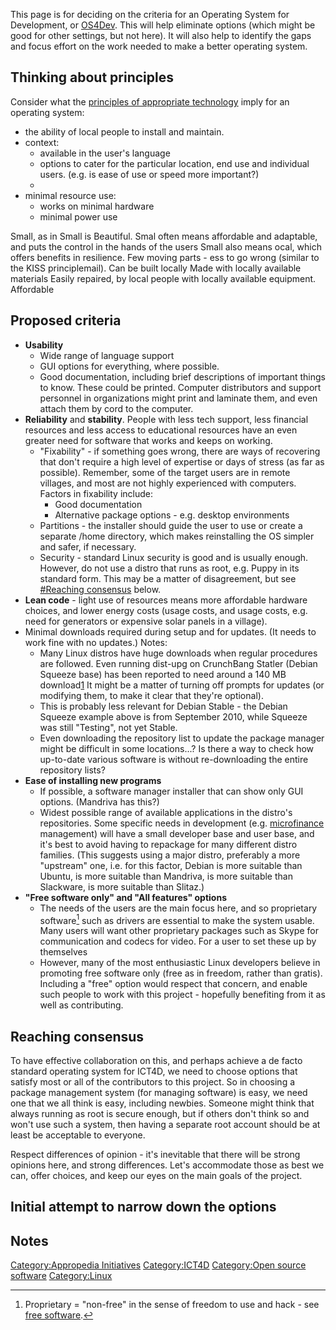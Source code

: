 This page is for deciding on the criteria for an Operating System for Development, or [[OS4Dev]]. This will help eliminate options (which might be good for other settings, but not here). It will also help to identify the gaps and focus effort on the work needed to make a better operating system. 

== Thinking about principles ==

Consider what the [[principles of appropriate technology]] imply for an operating system:
* the ability of local people to install and maintain.
* context:
** available in the user's language
** options to cater for the particular location, end use and individual users. (e.g. is ease of use or speed more important?)
**
* minimal resource use:
** works on minimal hardware
** minimal power use
Small, as in Small is Beautiful. Smal often means affordable and adaptable, and puts the control in the hands of the users Small also means ocal, which offers benefits in resilience. Few moving parts - ess to go wrong (similar to the KISS principlemail). Can be built locally Made with locally available materials
Easily repaired, by local people with locally available equipment. Affordable
==  Proposed criteria ==

* '''Usability'''
** Wide range of language support
** GUI options for everything, where possible. 
** Good documentation, including brief descriptions of important things to know. These could be printed. Computer distributors and support personnel in organizations might print and laminate them, and even attach them by cord to the computer.
* '''Reliability''' and '''stability'''. People with less tech support, less financial resources and less access to educational resources have an even greater need for software that works and keeps on working.
** "Fixability" - if something goes wrong, there are ways of recovering that don't require a high level of expertise or days of stress (as far as possible). Remember, some of the target users are in remote villages, and most are not highly experienced with computers. Factors in fixability include:
*** Good documentation
*** Alternative package options - e.g. desktop environments
** Partitions - the installer should guide the user to use or create a separate /home directory, which makes reinstalling the OS simpler and safer, if necessary.
** Security - standard Linux security is good and is usually enough. However, do not use a distro that runs as root, e.g. Puppy in its standard form. This may be a matter of disagreement, but see [[#Reaching consensus]] below.
* '''Lean code''' - light use of resources means more affordable hardware choices, and lower energy costs (usage costs, and usage costs, e.g. need for generators or expensive solar panels in a village).
* Minimal downloads required during setup and for updates. (It needs to work fine with no updates.) Notes:
** Many Linux distros have huge downloads when regular procedures are followed. Even running dist-upg on CrunchBang Statler (Debian Squeeze base) has been reported to need around a 140 MB download[http://crunchbanglinux.org/forums/topic/9496/which-minimalistic-linux-distro-would-be-appropriate/] It might be a matter of turning off prompts for updates (or modifying them, to make it clear that they're optional). 
** This is probably less relevant for Debian Stable{{fact}} - the Debian Squeeze example above is from September 2010, while Squeeze was still "Testing", not yet Stable.
** Even downloading the repository list to update the package manager might be difficult in some locations...? Is there a way to check how up-to-date various software is without re-downloading the entire repository lists?
* '''Ease of installing new programs'''
** If possible, a software manager installer that can show only GUI options. (Mandriva has this?)
** Widest possible range of available applications in the distro's repositories. Some specific needs in development (e.g. [[microfinance]] management) will have a small developer base and user base, and it's best to avoid having to repackage for many different distro families. (This suggests using a major distro, preferably a more "upstream" one, i.e. for this factor, Debian is more suitable than Ubuntu, is more suitable than Mandriva, is more suitable than Slackware, is more suitable than Slitaz.)
* '''"Free software only" and "All features" options''' 
** The needs of the users are the main focus here, and so proprietary software<ref>Proprietary = "non-free" in the sense of freedom to use and hack - see [[free software]].</ref> such as drivers are essential to make the system usable. Many users will want other proprietary packages such as Skype for communication and codecs for video. For a user to set these up by themselves
** However, many of the most enthusiastic Linux developers believe in promoting free software only (free as in freedom, rather than gratis). Including a "free" option would respect that concern, and enable such people to work with this project - hopefully benefiting from it as well as contributing.

== Reaching consensus ==

To have effective collaboration on this, and perhaps achieve a de facto standard operating system for ICT4D, we need to choose options that satisfy most or all of the contributors to this project. So in choosing a package management system (for managing software) is easy, we need one that we all think is easy, including newbies. Someone might think that always running as root is secure enough, but if others don't think so and won't use such a system, then having a separate root account should be at least be acceptable to everyone.

Respect differences of opinion - it's inevitable that there will be strong opinions here, and strong differences. Let's accommodate those as best we can, offer choices, and keep our eyes on the main goals of the project.

== Initial attempt to narrow down the options ==


== Notes ==
<small><references/></small>

[[Category:Appropedia Initiatives]]
[[Category:ICT4D]]
[[Category:Open source software]]
[[Category:Linux]]